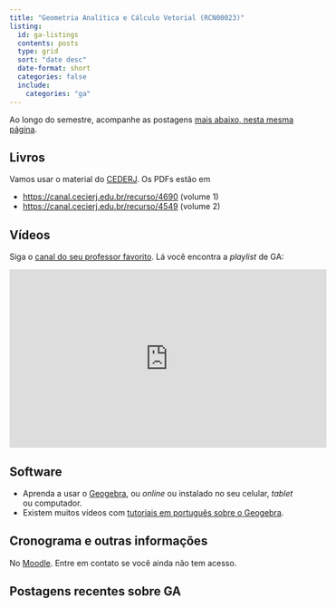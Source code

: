 ```yaml
---
title: "Geometria Analítica e Cálculo Vetorial (RCN00023)"
listing:
  id: ga-listings
  contents: posts
  type: grid
  sort: "date desc"
  date-format: short
  categories: false
  include: 
    categories: "ga"
---
```


::: {.callout-important title="Postagens recentes"}

Ao longo do semestre, acompanhe as postagens [mais abaixo, nesta mesma página](#listing-ga-listings).

:::


## Livros

Vamos usar o material do [CEDERJ](https://canal.cecierj.edu.br/). Os PDFs estão em 

* [https://canal.cecierj.edu.br/recurso/4690](https://canal.cecierj.edu.br/recurso/4690) (volume 1)
* [https://canal.cecierj.edu.br/recurso/4549](https://canal.cecierj.edu.br/recurso/4549) (volume 2)


## Vídeos

Siga o [canal do seu professor favorito](https://www.youtube.com/channel/UCg2GkejTo4r0taLHZspLEMQ). Lá você encontra a *playlist* de GA:

<iframe width="560" height="315" src="https://www.youtube.com/embed/videoseries?list=PL7SRLwLs7ocaQDC-qPjBWCnG46jYofs67" title="YouTube video player" frameborder="0" allow="accelerometer; autoplay; clipboard-write; encrypted-media; gyroscope; picture-in-picture" allowfullscreen></iframe>


## Software

* Aprenda a usar o [Geogebra](https://www.geogebra.org/), ou *online* ou instalado no seu celular, *tablet* ou computador.
* Existem muitos vídeos com [tutoriais em português sobre o Geogebra](https://www.youtube.com/results?search_query=geogebra+portugu%C3%AAs).


## Cronograma e outras informações

No [Moodle](https://ead.cead.uff.br/). Entre em contato se você ainda não tem acesso.


## Postagens recentes sobre GA

::: {#ga-listings}
:::

